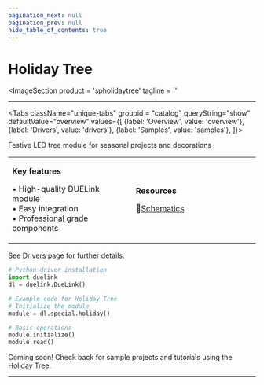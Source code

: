 ```yaml
---
pagination_next: null
pagination_prev: null
hide_table_of_contents: true
---
```



# Holiday Tree

<ImageSection
    product = 'spholidaytree'
    tagline = ''
></ImageSection>

---

<Tabs className="unique-tabs" groupid = "catalog" queryString="show" defaultValue="overview"
  values={[
    {label: 'Overview', value: 'overview'},
    {label: 'Drivers', value: 'drivers'},
    {label: 'Samples', value: 'samples'},
  ]}>

<TabItem value="overview">

Festive LED tree module for seasonal projects and decorations

<table><td width='50%'>

**Key features**

• High-quality DUELink module<br/>
• Easy integration<br/>
• Professional grade components<br/>

</td><td width='50%'>

**Resources**
 
📄[Schematics](/sch/gdl-spholidaytree-b.pdf)<br/>

</td></table>

</TabItem>

<TabItem value="drivers">

See [Drivers](../../engine/drivers) page for further details.

```python
# Python driver installation
import duelink
dl = duelink.DueLink()

# Example code for Holiday Tree
# Initialize the module
module = dl.special.holiday()

# Basic operations
module.initialize()
module.read()
```

</TabItem>

<TabItem value="samples">

Coming soon! Check back for sample projects and tutorials using the Holiday Tree.

</TabItem>

</Tabs>

---

<OrderSection
    product = "DUELink Holiday Tree B"
    partnumber = "GDL-SPHOLIDAYTREE-B"
    price = "$19.99"
/>
